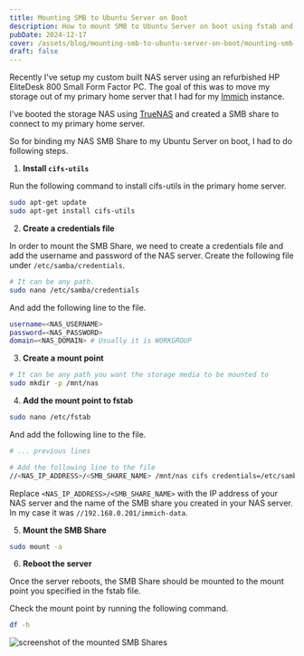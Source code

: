 ```yaml
---
title: Mounting SMB to Ubuntu Server on Boot
description: How to mount SMB to Ubuntu Server on boot using fstab and cifs-utils
pubDate: 2024-12-17
cover: /assets/blog/mounting-smb-to-ubuntu-server-on-boot/mounting-smb-to-ubuntu-server-on-boot-1.png
draft: false
---
```


Recently I've setup my custom built NAS server using an refurbished HP EliteDesk 800 Small Form Factor PC. The goal of this was to move my storage out of my primary home server that I had for my [Immich](https://immich.app/) instance. 

I've booted the storage NAS using [TrueNAS](https://www.truenas.com/) and created a SMB share to connect to my primary home server. 

So for binding my NAS SMB Share to my Ubuntu Server on boot, I had to do following steps.

1. **Install `cifs-utils`**

Run the following command to install cifs-utils in the primary home server.

```zsh title="Terminal" showLineNumbers=false
sudo apt-get update
sudo apt-get install cifs-utils
```

2. **Create a credentials file**

In order to mount the SMB Share, we need to create a credentials file and add the username and password of the NAS server. Create the following file under `/etc/samba/credentials`.

```zsh title="Terminal" showLineNumbers=false
# It can be any path.
sudo nano /etc/samba/credentials 
```
And add the following line to the file.

```zsh title="/etc/samba/credentials" showLineNumbers
username=<NAS_USERNAME>
password=<NAS_PASSWORD>
domain=<NAS_DOMAIN> # Usually it is WORKGROUP
```

3. **Create a mount point**

```zsh title="Terminal" showLineNumbers=false
# It can be any path you want the storage media to be mounted to
sudo mkdir -p /mnt/nas 
```

4. **Add the mount point to fstab**

```zsh title="Terminal" showLineNumbers=false
sudo nano /etc/fstab
```
And add the following line to the file.

```zsh title="/etc/fstab" showLineNumbers=true
# ... previous lines

# Add the following line to the file
//<NAS_IP_ADDRESS>/<SMB_SHARE_NAME> /mnt/nas cifs credentials=/etc/samba/credentials,uid=1000,gid=1000,x-systemd.automount 0 0
```

Replace `<NAS_IP_ADDRESS>/<SMB_SHARE_NAME>` with the IP address of your NAS server and the name of the SMB share you created in your NAS server. In my case it was `//192.168.0.201/immich-data`.


5. **Mount the SMB Share**

```zsh title="Terminal" showLineNumbers=false
sudo mount -a
```

6. **Reboot the server**

Once the server reboots, the SMB Share should be mounted to the mount point you specified in the fstab file.

Check the mount point by running the following command.

```zsh title="Terminal" showLineNumbers=false
df -h
```

![screenshot of the mounted SMB Shares](/assets/blog/mounting-smb-to-ubuntu-server-on-boot/mounting-smb-to-ubuntu-server-on-boot-1.png)

